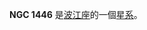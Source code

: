 {{Substub|time=2022-06-27T11:37:49+00:00}}
{{NGCInfoBox|NGCID=NGC 1446|發現者=Dreyer|發現日期=1877年1月8日|其他編號=|曆元=J2000.0|赤經=3時45分57.5秒
|赤緯=-4°6'42"|星座=波江座|星體=星系|星等=|表面亮度=|藍等=}}

'''NGC 1446''' 是[[波江座|波江座]]的一個[[星系|星系]]。

{{NGCReference|1446}}
{{Catalogs|NGC=1446}}